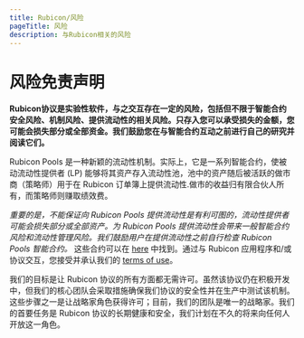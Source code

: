 ```yaml
---
title: Rubicon/风险
pageTitle: 风险
description: 与Rubicon相关的风险
---
```


# 风险免责声明

**Rubicon协议是实验性软件，与之交互存在一定的风险，包括但不限于智能合约安全风险、机制风险、提供流动性的相关风险。只存入您可以承受损失的金额，您可能会损失部分或全部资金。我们鼓励您在与智能合约互动之前进行自己的研究并阅读它们。**

Rubicon Pools 是一种新颖的流动性机制。实际上，它是一系列智能合约，使被动流动性提供者 (LP) 能够将其资产存入流动性池，池中的资产随后被活跃的做市商（策略师）用于在 Rubicon 订单簿上提供流动性.做市的收益归有限合伙人所有，而策略师则赚取绩效费。

_重要的是，不能保证向 Rubicon Pools 提供流动性是有利可图的，流动性提供者可能会损失部分或全部资产。为 Rubicon Pools 提供流动性会带来一般智能合约风险和流动性管理风险。我们鼓励用户在提供流动性之前自行检查 Rubicon Pools 智能合约。_ 这些合约可以在 [here](https://github.com/RubiconDeFi/rubicon\_protocol/tree/master/contracts/rubiconPools) 中找到。通过与 Rubicon 应用程序和/或协议交互，您接受并承认我们的 [terms of use](https://www.rubicon.finance/terms)。

我们的目标是让 Rubicon 协议的所有方面都无需许可。虽然该协议仍在积极开发中，但我们的核心团队会采取措施确保我们协议的安全性并在生产中测试该机制。这些步骤之一是让战略家角色获得许可；目前，我们的团队是唯一的战略家。我们的首要任务是 Rubicon 协议的长期健康和安全，我们计划在不久的将来向任何人开放这一角色。